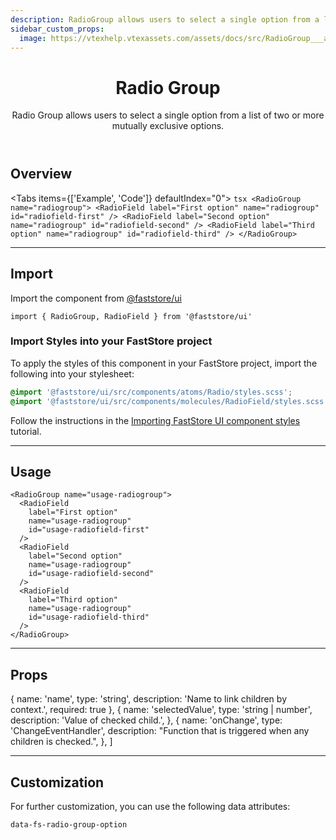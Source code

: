 ```yaml
---
description: RadioGroup allows users to select a single option from a list of two or more mutually exclusive options.
sidebar_custom_props:
  image: https://vtexhelp.vtexassets.com/assets/docs/src/RadioGroup___a09afdd36ab1bcf64ad0c8fa87ee8dd0.png
---
```



<header>

# Radio Group

Radio Group allows users to select a single option from a list of two or more mutually exclusive options.

</header>

## Overview

<Tabs items={['Example', 'Code']} defaultIndex="0">
  <Tab>
    <OverviewSection>
      <RadioGroup name="radiogroup">
        <RadioField
          label="First option"
          name="radiogroup"
          id="radiofield-first"
        />
        <RadioField
          label="Second option"
          name="radiogroup"
          id="radiofield-second"
        />
        <RadioField
          label="Third option"
          name="radiogroup"
          id="radiofield-third"
        />
      </RadioGroup>
    </OverviewSection>
  </Tab>
  <Tab>
    ```tsx
    <RadioGroup name="radiogroup">
      <RadioField
        label="First option"
        name="radiogroup"
        id="radiofield-first"
      />
      <RadioField
        label="Second option"
        name="radiogroup"
        id="radiofield-second"
      />
      <RadioField
        label="Third option"
        name="radiogroup"
        id="radiofield-third"
      />
    </RadioGroup>
    ```
  </Tab>
</Tabs>

---

## Import

Import the component from [@faststore/ui](/../components)

```tsx
import { RadioGroup, RadioField } from '@faststore/ui'
```


### Import Styles into your FastStore project

To apply the styles of this component in your FastStore project, import the following into your stylesheet:

```scss copy
@import '@faststore/ui/src/components/atoms/Radio/styles.scss';
@import '@faststore/ui/src/components/molecules/RadioField/styles.scss'
```

Follow the instructions in the [Importing FastStore UI component styles](/docs/customizing/components#importing-faststore-ui-component-styles) tutorial.


---

## Usage

<OverviewSection>
  <RadioGroup name="usage-radiogroup">
    <RadioField
      label="First option"
      name="usage-radiogroup"
      id="usage-radiofield-first"
    />
    <RadioField
      label="Second option"
      name="usage-radiogroup"
      id="usage-radiofield-second"
    />
    <RadioField
      label="Third option"
      name="usage-radiogroup"
      id="usage-radiofield-third"
    />
  </RadioGroup>
</OverviewSection>

```tsx
<RadioGroup name="usage-radiogroup">
  <RadioField
    label="First option"
    name="usage-radiogroup"
    id="usage-radiofield-first"
  />
  <RadioField
    label="Second option"
    name="usage-radiogroup"
    id="usage-radiofield-second"
  />
  <RadioField
    label="Third option"
    name="usage-radiogroup"
    id="usage-radiofield-third"
  />
</RadioGroup>
```

---

## Props

  {
    name: 'name',
    type: 'string',
    description:
      'Name to link children by context.',
    required: true
  },
  {
    name: 'selectedValue',
    type: 'string | number',
    description: 'Value of checked child.',
  },
  {
    name: 'onChange',
    type: 'ChangeEventHandler<HTMLInputElement>',
    description:
      "Function that is triggered when any children is checked.",
  },
]

<PropsSection propsList={propsRadioGroup} />

---

## Customization

For further customization, you can use the following data attributes:

`data-fs-radio-group-option`
